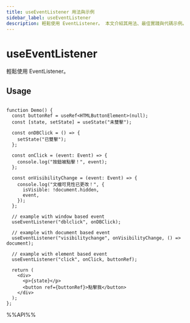 ```yaml
---
title: useEventListener 用法與示例
sidebar_label: useEventListener
description: 輕鬆使用 EventListener。 本文介紹其用法、最佳實踐與代碼示例。
---
```

# useEventListener

輕鬆使用 EventListener。

## Usage

```tsx live

function Demo() {
  const buttonRef = useRef<HTMLButtonElement>(null);
  const [state, setState] = useState("未雙擊");

  const onDBClick = () => {
    setState("已雙擊");
  };

  const onClick = (event: Event) => {
    console.log("按鈕被點擊！", event);
  };

  const onVisibilityChange = (event: Event) => {
    console.log("文檔可見性已更改！", {
      isVisible: !document.hidden,
      event,
    });
  };

  // example with window based event
  useEventListener("dblclick", onDBClick);

  // example with document based event
  useEventListener("visibilitychange", onVisibilityChange, () => document);

  // example with element based event
  useEventListener("click", onClick, buttonRef);

  return (
    <div>
      <p>{state}</p>
      <button ref={buttonRef}>點擊我</button>
    </div>
  );
};

```

%%API%%